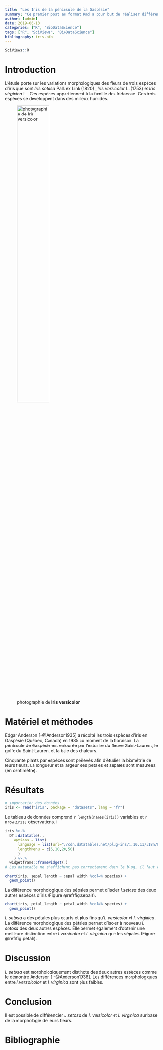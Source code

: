```yaml
---
title: "Les Iris de la péninsule de la Gaspésie"
summary: "Ce premier post au format Rmd a pour but de réaliser différents graphiques et tableau sur le jeu de données Iris"
author: [admin]
date: 2019-06-13
categories: ["R", "BioDataScience"]
tags: ["R", "SciViews", "BioDataScience"]
bibliography: iris.bib
---
```


```r
SciViews::R
```

# Introduction

L'étude porte sur les variations morphologiques des fleurs de trois espèces d'iris que sont *Iris setosa* Pall. ex Link (1820) , *Iris versicolor* L. (1753) et *Iris virginica* L.. Ces espèces appartiennent à la famille des Iridaceae. Ces trois espèces se développent dans des milieux humides. 


![photographie de **Iris versicolor**](/img/iris.jpg){width=50%}

# Matériel et méthodes

Edgar Anderson [-@Anderson1935] a récolté les trois espèces d'iris en Gaspésie (Québec, Canada) en 1935 au moment de la floraison. La péninsule de Gaspésie est entourée par l'estuaire du fleuve Saint-Laurent, le golfe du Saint-Laurent et la baie des chaleurs.

Cinquante plants par espèces sont prélevés afin d'étudier la biométrie de leurs fleurs. La longueur et la largeur des pétales et sépales sont mesurées (en centimètre).

# Résultats

```r
# Importation des données
iris <- read("iris", package = "datasets", lang = "fr")
```

Le tableau de données comprend `r length(names(iris))` variables et `r nrow(iris)` observations. 
i
```r
iris %>.%
  DT::datatable(.,
    options = list(
      language = list(url="//cdn.datatables.net/plug-ins/1.10.11/i18n/French.json"),
      lengthMenu = c(5,10,20,50)
      )
    ) %>.%
  widgetframe::frameWidget(.) 
# Les datatable ne s'affichent pas correctement dasn le blog, il faut donc employer cette parade avec le package widgetframe
```


```r
chart(iris, sepal_length ~ sepal_width %col=% species) +
  geom_point()
```

La différence morphologique des sépales permet d'isoler *I.setosa* des deux autres espèces d'iris (Figure \@ref(fig:sepal)). 

```r
chart(iris, petal_length ~ petal_width %col=% species) +
  geom_point()
```

*I. setosa*  a des pétales plus courts et plus fins qu'*I. versicolor* et *I. virginica*. La différence morphologique des pétales permet d'isoler à nouveau *I. setosa* des deux autres espèces. Elle permet également d'obtenir une meilleure distinction entre  *I.versicolor* et *I. virginica* que les sépales (Figure \@ref(fig:petal)).


# Discussion

*I. setosa* est morphologiquement distincte des deux autres espèces comme le démontre Anderson [ -@Anderson1936]. Les différences morphologiques entre *I.versoicolor* et *I. virginica* sont plus faibles.


# Conclusion

Il est possible de différencier *I. setosa* de *I. versicolor* et *I. virginica* sur base de la morphologie de leurs fleurs. 

# Bibliographie
